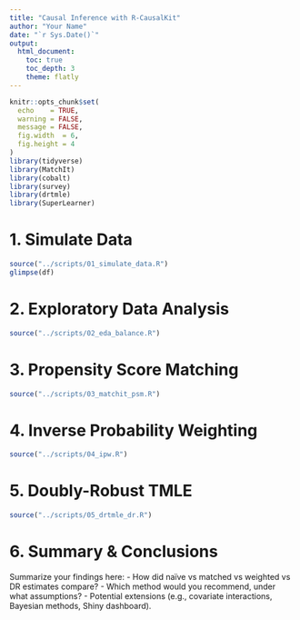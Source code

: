 ```yaml
---
title: "Causal Inference with R-CausalKit"
author: "Your Name"
date: "`r Sys.Date()`"
output:
  html_document:
    toc: true
    toc_depth: 3
    theme: flatly
---
```


```r
knitr::opts_chunk$set(
  echo    = TRUE,
  warning = FALSE,
  message = FALSE,
  fig.width  = 6,
  fig.height = 4
)
library(tidyverse)
library(MatchIt)
library(cobalt)
library(survey)
library(drtmle)
library(SuperLearner)
```

# 1. Simulate Data

```r
source("../scripts/01_simulate_data.R")
glimpse(df)
```

# 2. Exploratory Data Analysis

```r
source("../scripts/02_eda_balance.R")
```

# 3. Propensity Score Matching

```r
source("../scripts/03_matchit_psm.R")
```

# 4. Inverse Probability Weighting

```r
source("../scripts/04_ipw.R")
```

# 5. Doubly-Robust TMLE

```r
source("../scripts/05_drtmle_dr.R")
```

# 6. Summary & Conclusions

Summarize your findings here:
- How did naïve vs matched vs weighted vs DR estimates compare?
- Which method would you recommend, under what assumptions?
- Potential extensions (e.g., covariate interactions, Bayesian methods, Shiny dashboard).
